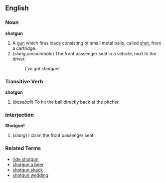 ==English==

===Noun===
'''shotgun'''

# A [[gun]] which fires loads consisting of small metal balls, called [[shot]], from a cartridge.
# (''slang'',''uncountable'') The front passenger seat in a vehicle, next to the driver.
#: ''I've got shotgun!''

===Transitive Verb===
'''shotgun'''

# (''baseball'') To hit the ball directly back at the pitcher.

===Interjection===
'''Shotgun!'''

# (''slang'') I claim the front passenger seat.

===Related Terms===
*[[ride shotgun]]
*[[shotgun a beer]]
*[[shotgun shack]]
*[[shotgun wedding]]